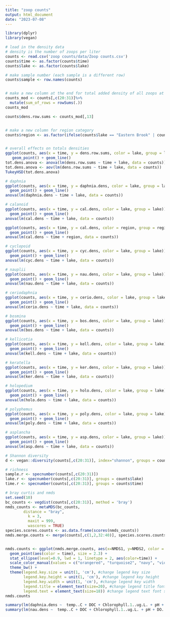 ```yaml
---
title: "zoop counts"
output: html_document
date: "2023-07-08"
---
```


```r
library(dplyr)
library(vegan)
```



```r

# load in the density data
# density is the number of zoops per liter
counts <- read.csv('zoop counts/data/Zoop counts.csv')
counts$time <- as.factor(counts$time)
counts$lake <- as.factor(counts$lake)

# make sample number (each sample is a different row)
counts$sample <- row.names(counts)


# make a new column at the end for total added density of all zoops at each time/lake combo?
counts_mod <- counts[,c(20:31)]%>%
  mutate(sum_of_rows = rowSums(.))
counts_mod

counts$dens.row.sums <- counts_mod[,13]


# make a new column for region category
counts$region <- as.factor(ifelse(counts$lake == "Eastern Brook" | counts$lake == "Serene", "South", ifelse(counts$lake == "Cooney" | counts$lake == "Blue" | counts$lake == "Virginia", "North", "Middle")))


# overall effects on totals densities
ggplot(counts, aes(x = time, y = dens.row.sums, color = lake, group = lake)) +
   geom_point() + geom_line()
tot.dens.anova <- anova(lm(dens.row.sums ~ time + lake, data = counts))
tot.dens.anova <- aov(lm(dens.row.sums ~ time + lake, data = counts))
TukeyHSD(tot.dens.anova)

# daphnia
ggplot(counts, aes(x = time, y = daphnia.dens, color = lake, group = lake)) +
  geom_point() + geom_line()
anova(lm(daphnia.dens ~ time + lake, data = counts))

# calanoid
ggplot(counts, aes(x = time, y = cal.dens, color = lake, group = lake)) +
  geom_point() + geom_line()
anova(lm(cal.dens ~ time + lake, data = counts))

ggplot(counts, aes(x = time, y = cal.dens, color = region, group = region)) +
  geom_point() + geom_line()
anova(lm(cal.dens ~ time + region, data = counts))

# cyclopoid
ggplot(counts, aes(x = time, y = cyc.dens, color = lake, group = lake)) +
  geom_point() + geom_line()
anova(lm(cyc.dens ~ time + lake, data = counts))

# nauplii
ggplot(counts, aes(x = time, y = nau.dens, color = lake, group = lake)) +
  geom_point() + geom_line()
anova(lm(nau.dens ~ time + lake, data = counts))

# ceriodaphnia
ggplot(counts, aes(x = time, y = cerio.dens, color = lake, group = lake)) +
  geom_point() + geom_line()
anova(lm(cerio.dens ~ time + lake, data = counts))

# bosmina
ggplot(counts, aes(x = time, y = bos.dens, color = lake, group = lake)) +
  geom_point() + geom_line()
anova(lm(bos.dens ~ time + lake, data = counts))

# kellicotia
ggplot(counts, aes(x = time, y = kell.dens, color = lake, group = lake)) +
  geom_point() + geom_line()
anova(lm(kell.dens ~ time + lake, data = counts))

# keratella
ggplot(counts, aes(x = time, y = ker.dens, color = lake, group = lake)) +
  geom_point() + geom_line()
anova(lm(ker.dens ~ time + lake, data = counts))

# holopedium
ggplot(counts, aes(x = time, y = holo.dens, color = lake, group = lake)) +
  geom_point() + geom_line()
anova(lm(holo.dens ~ time + lake, data = counts))

# polyphemus
ggplot(counts, aes(x = time, y = poly.dens, color = lake, group = lake)) +
  geom_point() + geom_line()
anova(lm(poly.dens ~ time + lake, data = counts))

# asplancha
ggplot(counts, aes(x = time, y = asp.dens, color = lake, group = lake)) +
  geom_point() + geom_line()
anova(lm(asp.dens ~ time + lake, data = counts))

```



```r

# Shannon diversity
d <- vegan::diversity(counts[,c(20:31)], index="shannon", groups = counts$lake)

# richness
sample.r <- specnumber(counts[,c(20:31)])
lake.r <- specnumber(counts[,c(20:31)], groups = counts$lake)
time.r <- specnumber(counts[,c(20:31)], groups = counts$time)


```



```r

# bray curtis and nmds
set.seed(10)
bc_counts <- vegdist(counts[,c(20:31)], method = 'bray')
nmds_counts <- metaMDS(bc_counts,
        distance = "bray",
          k = 3,
          maxit = 999, 
          wascores = TRUE)
species.scores.counts <- as.data.frame(scores(nmds_counts))
nmds.merge.counts <- merge(counts[,c(1,2,32:40)], species.scores.counts, by = 'row.names', all = TRUE)


nmds.counts <- ggplot(nmds.merge.counts, aes(x=NMDS1, y=NMDS2, color = time)) +
  geom_point(aes(color = time), size = 2.3) + 
  stat_ellipse(level=0.9, lwd = 1, linetype = 2, aes(color=time)) +
  scale_color_manual(values = c("orangered", "turquoise2", "navy", "violetred", "lightslateblue")) + 
  theme_bw() +
  theme(legend.key.size = unit(1, 'cm'), #change legend key size
        legend.key.height = unit(1, 'cm'), #change legend key height
        legend.key.width = unit(1, 'cm'), #change legend key width
        legend.title = element_text(size=20), #change legend title font size
        legend.text = element_text(size=18)) #change legend text font size
nmds.counts
```


```r

summary(lm(daphnia.dens ~  temp..C + DOC + Chlorophyll.1..ug.L. + pH + DO..perc + cond, data = counts))
summary(lm(nau.dens ~  temp..C + DOC + Chlorophyll.1..ug.L. + pH + DO..perc + cond, data = counts))

```


